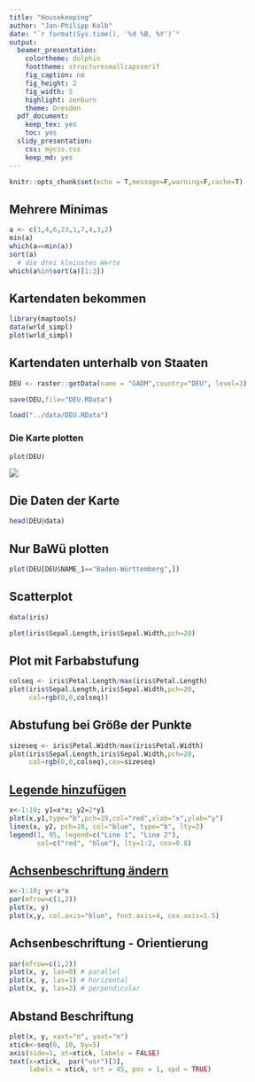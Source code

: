 ```yaml
---
title: "Housekeeping"
author: "Jan-Philipp Kolb"
date: "`r format(Sys.time(), '%d %B, %Y')`"
output:
  beamer_presentation: 
    colortheme: dolphin
    fonttheme: structuresmallcapsserif
    fig_caption: no
    fig_height: 2
    fig_width: 5
    highlight: zenburn
    theme: Dresden
  pdf_document: 
    keep_tex: yes
    toc: yes
  slidy_presentation: 
    css: mycss.css
    keep_md: yes
---
```


```r
knitr::opts_chunk$set(echo = T,message=F,warning=F,cache=T)
```

## Mehrere Minimas

```r
a <- c(1,4,6,23,1,7,4,3,2)
min(a)
which(a==min(a))
sort(a)
  # die drei kleinsten Werte
which(a%in%sort(a)[1:3])
```



## Kartendaten bekommen

```r
library(maptools)
data(wrld_simpl)
plot(wrld_simpl)
```



## Kartendaten unterhalb von Staaten

```r
DEU <- raster::getData(name = "GADM",country="DEU", level=3)
```

```r
save(DEU,file="DEU.RData")
```

```r
load("../data/DEU.RData")
```

### Die Karte plotten

```r
plot(DEU)
```

![](figure/DEUplot.png)

## Die Daten der Karte

```r
head(DEU@data)
```

## Nur BaWü plotten

```r
plot(DEU[DEU$NAME_1=="Baden-Württemberg",])
```


## Scatterplot

```r
data(iris)
```

```r
plot(iris$Sepal.Length,iris$Sepal.Width,pch=20)
```

## Plot mit Farbabstufung

```r
colseq <- iris$Petal.Length/max(iris$Petal.Length)
plot(iris$Sepal.Length,iris$Sepal.Width,pch=20,
     col=rgb(0,0,colseq))
```

## Abstufung bei Größe der Punkte

```r
sizeseq <- iris$Petal.Width/max(iris$Petal.Width)
plot(iris$Sepal.Length,iris$Sepal.Width,pch=20,
     col=rgb(0,0,colseq),cex=sizeseq)
```

## [Legende hinzufügen](http://www.sthda.com/english/wiki/add-legends-to-plots-in-r-software-the-easiest-way)

```r
x<-1:10; y1=x*x; y2=2*y1
plot(x,y1,type="b",pch=19,col="red",xlab="x",ylab="y")
lines(x, y2, pch=18, col="blue", type="b", lty=2)
legend(1, 95, legend=c("Line 1", "Line 2"),
       col=c("red", "blue"), lty=1:2, cex=0.8)
```



## [Achsenbeschriftung ändern](http://www.sthda.com/english/wiki/add-custom-tick-mark-labels-to-a-plot-in-r-software)

```r
x<-1:10; y<-x*x
par(mfrow=c(1,2))
plot(x, y)
plot(x,y, col.axis="blue", font.axis=4, cex.axis=1.5)
```

## Achsenbeschriftung - Orientierung

```r
par(mfrow=c(1,2))
plot(x, y, las=0) # parallel
plot(x, y, las=1) # horizontal
plot(x, y, las=2) # perpendicular
```

## Abstand Beschriftung

```r
plot(x, y, xaxt="n", yaxt="n")
xtick<-seq(0, 10, by=5)
axis(side=1, at=xtick, labels = FALSE)
text(x=xtick,  par("usr")[3], 
     labels = xtick, srt = 45, pos = 1, xpd = TRUE)
```

